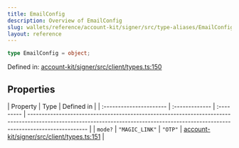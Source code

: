 ```yaml
---
title: EmailConfig
description: Overview of EmailConfig
slug: wallets/reference/account-kit/signer/src/type-aliases/EmailConfig
layout: reference
---
```


```ts
type EmailConfig = object;
```

Defined in: [account-kit/signer/src/client/types.ts:150](https://github.com/alchemyplatform/aa-sdk/blob/49e74eee8606f480b200b4612d00d950da8a8742/account-kit/signer/src/client/types.ts#L150)

## Properties

| Property                | Type           | Defined in |
| :---------------------- | :------------- | :--------- | --------------------------------------------------------------------------------------------------------------------------------------------------------------------------------- |
| <a id="mode" /> `mode?` | `"MAGIC_LINK"` | `"OTP"`    | [account-kit/signer/src/client/types.ts:151](https://github.com/alchemyplatform/aa-sdk/blob/49e74eee8606f480b200b4612d00d950da8a8742/account-kit/signer/src/client/types.ts#L151) |
